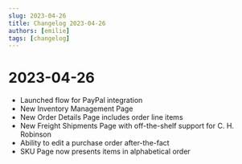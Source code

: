 ```yaml
---
slug: 2023-04-26
title: Changelog 2023-04-26
authors: [emilie]
tags: [changelog]
---
```


# 2023-04-26

* Launched flow for PayPal integration
* New Inventory Management Page
* New Order Details Page includes order line items
* New Freight Shipments Page with off-the-shelf support for C. H. Robinson
* Ability to edit a purchase order after-the-fact
* SKU Page now presents items in alphabetical order 
